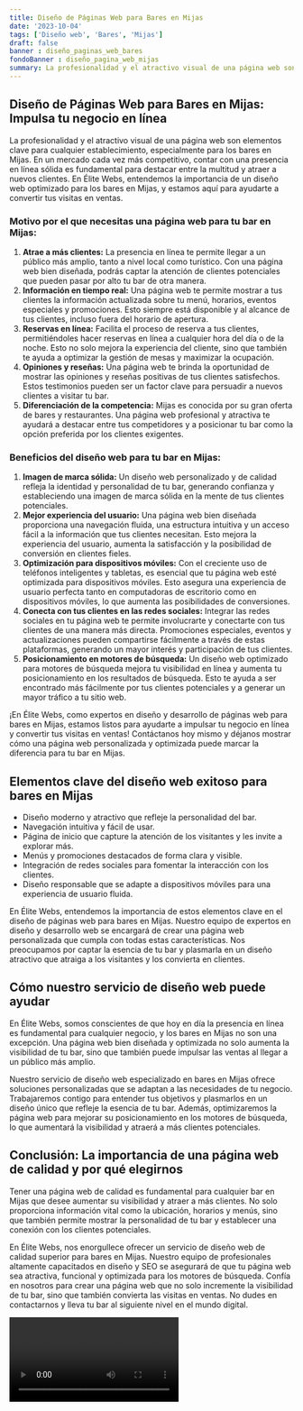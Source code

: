 ```yaml
---
title: Diseño de Páginas Web para Bares en Mijas
date: '2023-10-04'
tags: ['Diseño web', 'Bares', 'Mijas']
draft: false
banner : diseño_paginas_web_bares
fondoBanner : diseño_pagina_web_mijas
summary: La profesionalidad y el atractivo visual de una página web son elementos clave para cualquier establecimiento, especialmente para los bares en Mijas. En un mercado cada vez más competitivo, contar con una presencia en línea sólida es fundamental para destacar entre la multitud y atraer a nuevos clientes. En Élite Webs, entendemos la importancia de un diseño web optimizado para los bares en Mijas, y estamos aquí para ayudarte a convertir tus visitas en ventas.
---
```


## Diseño de Páginas Web para Bares en Mijas: Impulsa tu negocio en línea

La profesionalidad y el atractivo visual de una página web son elementos clave para cualquier establecimiento, especialmente para los bares en Mijas. En un mercado cada vez más competitivo, contar con una presencia en línea sólida es fundamental para destacar entre la multitud y atraer a nuevos clientes. En Élite Webs, entendemos la importancia de un diseño web optimizado para los bares en Mijas, y estamos aquí para ayudarte a convertir tus visitas en ventas.

### Motivo por el que necesitas una página web para tu bar en Mijas:

1. **Atrae a más clientes:** La presencia en línea te permite llegar a un público más amplio, tanto a nivel local como turístico. Con una página web bien diseñada, podrás captar la atención de clientes potenciales que pueden pasar por alto tu bar de otra manera.
2. **Información en tiempo real:** Una página web te permite mostrar a tus clientes la información actualizada sobre tu menú, horarios, eventos especiales y promociones. Esto siempre está disponible y al alcance de tus clientes, incluso fuera del horario de apertura.
3. **Reservas en línea:** Facilita el proceso de reserva a tus clientes, permitiéndoles hacer reservas en línea a cualquier hora del día o de la noche. Esto no solo mejora la experiencia del cliente, sino que también te ayuda a optimizar la gestión de mesas y maximizar la ocupación.
4. **Opiniones y reseñas:** Una página web te brinda la oportunidad de mostrar las opiniones y reseñas positivas de tus clientes satisfechos. Estos testimonios pueden ser un factor clave para persuadir a nuevos clientes a visitar tu bar.
5. **Diferenciación de la competencia:** Mijas es conocida por su gran oferta de bares y restaurantes. Una página web profesional y atractiva te ayudará a destacar entre tus competidores y a posicionar tu bar como la opción preferida por los clientes exigentes.

### Beneficios del diseño web para tu bar en Mijas:

1. **Imagen de marca sólida:** Un diseño web personalizado y de calidad refleja la identidad y personalidad de tu bar, generando confianza y estableciendo una imagen de marca sólida en la mente de tus clientes potenciales.
2. **Mejor experiencia del usuario:** Una página web bien diseñada proporciona una navegación fluida, una estructura intuitiva y un acceso fácil a la información que tus clientes necesitan. Esto mejora la experiencia del usuario, aumenta la satisfacción y la posibilidad de conversión en clientes fieles.
3. **Optimización para dispositivos móviles:** Con el creciente uso de teléfonos inteligentes y tabletas, es esencial que tu página web esté optimizada para dispositivos móviles. Esto asegura una experiencia de usuario perfecta tanto en computadoras de escritorio como en dispositivos móviles, lo que aumenta las posibilidades de conversiones.
4. **Conecta con tus clientes en las redes sociales:** Integrar las redes sociales en tu página web te permite involucrarte y conectarte con tus clientes de una manera más directa. Promociones especiales, eventos y actualizaciones pueden compartirse fácilmente a través de estas plataformas, generando un mayor interés y participación de tus clientes.
5. **Posicionamiento en motores de búsqueda:** Un diseño web optimizado para motores de búsqueda mejora tu visibilidad en línea y aumenta tu posicionamiento en los resultados de búsqueda. Esto te ayuda a ser encontrado más fácilmente por tus clientes potenciales y a generar un mayor tráfico a tu sitio web.

¡En Élite Webs, como expertos en diseño y desarrollo de páginas web para bares en Mijas, estamos listos para ayudarte a impulsar tu negocio en línea y convertir tus visitas en ventas! Contáctanos hoy mismo y déjanos mostrar cómo una página web personalizada y optimizada puede marcar la diferencia para tu bar en Mijas.

<GifSeo />

<Cta />

## Elementos clave del diseño web exitoso para bares en Mijas

- Diseño moderno y atractivo que refleje la personalidad del bar.
- Navegación intuitiva y fácil de usar.
- Página de inicio que capture la atención de los visitantes y les invite a explorar más.
- Menús y promociones destacados de forma clara y visible.
- Integración de redes sociales para fomentar la interacción con los clientes.
- Diseño responsable que se adapte a dispositivos móviles para una experiencia de usuario fluida.

En Élite Webs, entendemos la importancia de estos elementos clave en el diseño de páginas web para bares en Mijas. Nuestro equipo de expertos en diseño y desarrollo web se encargará de crear una página web personalizada que cumpla con todas estas características. Nos preocupamos por captar la esencia de tu bar y plasmarla en un diseño atractivo que atraiga a los visitantes y los convierta en clientes.

## Cómo nuestro servicio de diseño web puede ayudar

En Élite Webs, somos conscientes de que hoy en día la presencia en línea es fundamental para cualquier negocio, y los bares en Mijas no son una excepción. Una página web bien diseñada y optimizada no solo aumenta la visibilidad de tu bar, sino que también puede impulsar las ventas al llegar a un público más amplio.

Nuestro servicio de diseño web especializado en bares en Mijas ofrece soluciones personalizadas que se adaptan a las necesidades de tu negocio. Trabajaremos contigo para entender tus objetivos y plasmarlos en un diseño único que refleje la esencia de tu bar. Además, optimizaremos la página web para mejorar su posicionamiento en los motores de búsqueda, lo que aumentará la visibilidad y atraerá a más clientes potenciales.

## Conclusión: La importancia de una página web de calidad y por qué elegirnos

Tener una página web de calidad es fundamental para cualquier bar en Mijas que desee aumentar su visibilidad y atraer a más clientes. No solo proporciona información vital como la ubicación, horarios y menús, sino que también permite mostrar la personalidad de tu bar y establecer una conexión con los clientes potenciales.

En Élite Webs, nos enorgullece ofrecer un servicio de diseño web de calidad superior para bares en Mijas. Nuestro equipo de profesionales altamente capacitados en diseño y SEO se asegurará de que tu página web sea atractiva, funcional y optimizada para los motores de búsqueda. Confía en nosotros para crear una página web que no solo incremente la visibilidad de tu bar, sino que también convierta las visitas en ventas. No dudes en contactarnos y lleva tu bar al siguiente nivel en el mundo digital.

<Video />

<CtaBot job='Bares' city='Mijas'/>

<Gmaps query='Mijas+españa+maps' />